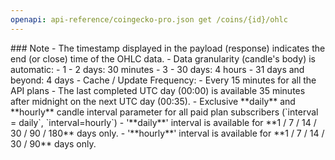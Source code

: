 ```yaml
---
openapi: api-reference/coingecko-pro.json get /coins/{id}/ohlc
---
```


<Note>
### Note
- The timestamp displayed in the payload (response) indicates the end (or close) time of the OHLC data.
- Data granularity (candle's body) is automatic:
  - 1 - 2 days: 30 minutes
  - 3 - 30 days: 4 hours
  - 31 days and beyond: 4 days
- Cache / Update Frequency:  
  - Every 15 minutes for all the API plans
  - The last completed UTC day (00:00) is available 35 minutes after midnight on the next UTC day (00:35).
- Exclusive **daily** and **hourly** candle interval parameter for all paid plan subscribers (`interval = daily`, `interval=hourly`)
  - '**daily**' interval is available for **1 / 7 / 14 / 30 / 90 / 180** days only.
  - '**hourly**' interval is available for  **1 / 7 / 14 / 30 / 90** days only.
</Note>